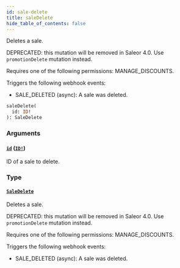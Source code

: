 ```yaml
---
id: sale-delete
title: saleDelete
hide_table_of_contents: false
---
```


Deletes a sale.

DEPRECATED: this mutation will be removed in Saleor 4.0. Use `promotionDelete` mutation instead.

Requires one of the following permissions: MANAGE_DISCOUNTS.

Triggers the following webhook events:

- SALE_DELETED (async): A sale was deleted.

```graphql
saleDelete(
  id: ID!
): SaleDelete
```

### Arguments

#### [`id`](#) ([`ID!`](../../../developer/api-reference/scalars/id))

ID of a sale to delete.

### Type

#### [`SaleDelete`](../../../developer/api-reference/objects/sale-delete)

Deletes a sale.

DEPRECATED: this mutation will be removed in Saleor 4.0. Use `promotionDelete` mutation instead.

Requires one of the following permissions: MANAGE_DISCOUNTS.

Triggers the following webhook events:

- SALE_DELETED (async): A sale was deleted.
